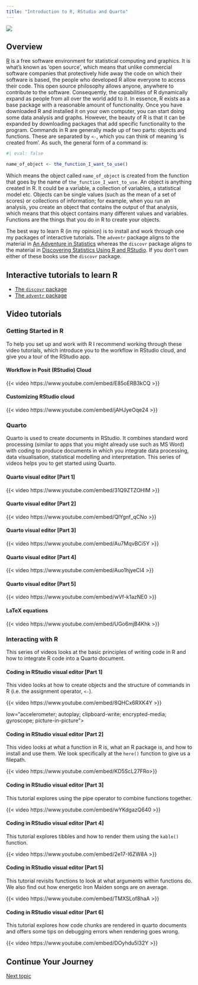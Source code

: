 ```yaml
---
title: "Introduction to R, RStudio and Quarto"
---
```


![](../images/postverta_long.png)

## Overview


[R](https://www.r-project.org/) is a free software environment for statistical computing and graphics. It is what’s known as 'open source', which means that unlike commercial software companies that protectively hide away the code on which their software is based, the people who developed R allow everyone to access their code. This open source philosophy allows anyone, anywhere to contribute to the software. Consequently, the capabilities of R dynamically expand as people from all over the world add to it.
In essence, R exists as a base package with a reasonable amount of functionality. Once you have downloaded R and installed it on your own computer, you can start doing some data analysis and graphs. However, the beauty of R is that it can be expanded by downloading packages that add specific functionality to the program.
Commands in R are generally made up of two parts: objects and functions. These are separated by `<-`, which you can think of meaning 'is created from'. As such, the general form of a command is:

```r
#| eval: false

name_of_object <- the_function_I_want_to_use()
```


Which means the object called `name_of_object` is created from the function that goes by the name of `the_function_I_want_to_use`. An object is anything created in R. It could be a variable, a collection of variables, a statistical model etc. Objects can be single values (such as the mean of a set of scores) or collections of information; for example, when you run an analysis, you create an object that contains the output of that analysis, which means that this object contains many different values and variables. Functions are the things that you do in R to create your objects.

The best way to learn R (in my opinion) is to install and work through one my packages of interactive tutorials. The `adventr` package aligns to the material in [An Adventure in Statistics](ais.qmd) whereas the `discovr` package aligns to the material in [Discovering Statistics Using R and RStudio](dsur.qmd). If you don't own either of these books use the `discovr` package.

## Interactive tutorials to learn R

- [The `discovr` package](https://www.discovr.rocks/discovr/)
- [The `adventr` package](https://www.statisticsadventure.com/adventr/)

## Video tutorials

### Getting Started in R

To help you set up and work with R I recommend working through these video tutorials, which introduce you to the workflow in RStudio cloud, and give you a tour of the RStudio app.

#### Workflow in Posit (RStudio) Cloud

{{< video https://www.youtube.com/embed/E85oERB3kCQ >}}

#### Customizing RStudio cloud

{{< video https://www.youtube.com/embed/jAHJyeOqe24 >}}


### Quarto

Quarto is used to create documents in RStudio. It combines standard word processing (similar to apps that you might already use such as MS Word) with coding to produce documents in which you integrate data processing, data visualisation, statistical modelling and interpretation. This series of videos helps you to get started using Quarto.

#### Quarto visual editor [Part 1]

{{< video https://www.youtube.com/embed/31Q9ZTZOHIM >}}

#### Quarto visual editor [Part 2]

{{< video https://www.youtube.com/embed/QlYgnf_qCNo >}}


#### Quarto visual editor [Part 3]

{{< video https://www.youtube.com/embed/Au7MqvBCi5Y >}}

#### Quarto visual editor [Part 4]

{{< video https://www.youtube.com/embed/Auo1hjyeCl4 >}}


#### Quarto visual editor [Part 5]

{{< video https://www.youtube.com/embed/wVf-k1azNE0 >}}

#### LaTeX equations

{{< video https://www.youtube.com/embed/UGo6mjB4Khk >}}

### Interacting with R

This series of videos looks at the basic principles of writing code in R and how to integrate R code into a Quarto document.

#### Coding in RStudio visual editor [Part 1]

This video looks at how to create objects and the structure of commands in R (i.e. the assignment operator, `<-`).

{{< video https://www.youtube.com/embed/8QHCx6RXK4Y >}}


low="accelerometer; autoplay; clipboard-write; encrypted-media; gyroscope; picture-in-picture"></iframe></p>

#### Coding in RStudio visual editor [Part 2]

This video looks at what a function in R is, what an R package is, and how to install and use them. We look specifically at the `here()` function to give us a filepath.

{{< video https://www.youtube.com/embed/KD5ScL27FRo>}}

#### Coding in RStudio visual editor [Part 3]

This tutorial explores using the pipe operator to combine functions together.

{{< video https://www.youtube.com/embed/wYKdgazQ640 >}}


#### Coding in RStudio visual editor [Part 4]

This tutorial explores tibbles and how to render them using the <code>kable()</code> function.

{{< video https://www.youtube.com/embed/2e17-I6ZW8A >}}


#### Coding in RStudio visual editor [Part 5]
This tutorial revisits functions to look at what arguments within functions do. We also find out how energetic Iron Maiden songs are on average.

{{< video https://www.youtube.com/embed/TMXSLof8haA >}}

#### Coding in RStudio visual editor [Part 6]

This tutorial explores how code chunks are rendered in quarto documents and offers some tips on debugging errors when rendering goes wrong.

{{< video https://www.youtube.com/embed/DOyhdu5l32Y >}}


## Continue Your Journey


[Next topic](intro_jasp.qmd)
